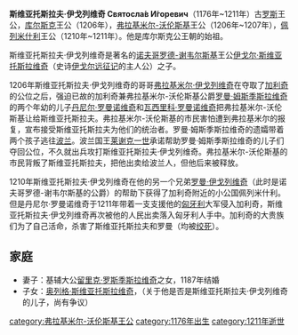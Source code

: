 '''斯维亚托斯拉夫·伊戈列维奇 Святосла́в И́горевич'''（1176年~1211年）古[[罗斯|罗斯]]王公，[[库尔斯克|库尔斯克]]王公（1206年），[[弗拉基米尔-沃伦斯基|弗拉基米尔-沃伦斯基]]王公（1206年~1207年），[[佩列米什利|佩列米什利]]王公（1210年~1211年）。他是库尔斯克公王朝的始祖。

斯维亚托斯拉夫·伊戈列维奇是著名的[[诺夫哥罗德-谢韦尔斯基|诺夫哥罗德-谢韦尔斯基]]王公[[伊戈尔·斯维亚托斯拉维奇|伊戈尔·斯维亚托斯拉维奇]]（史诗[[伊戈尔远征记|伊戈尔远征记]]的主人公）之子。

1206年斯维亚托斯拉夫·伊戈列维奇的哥哥[[弗拉基米尔·伊戈列维奇|弗拉基米尔·伊戈列维奇]]在夺取了[[加利奇|加利奇]]的公位之后，强迫已故的加利奇兼弗拉基米尔-沃伦斯基公爵[[罗曼·姆斯季斯拉维奇|罗曼·姆斯季斯拉维奇]]的两个年幼的儿子[[丹尼尔·罗曼诺维奇|丹尼尔·罗曼诺维奇]]和[[瓦西里科·罗曼诺维奇|瓦西里科·罗曼诺维奇]]把弗拉基米尔-沃伦斯基让给斯维亚托斯拉夫。弗拉基米尔-沃伦斯基的市民害怕遭到弗拉基米尔的报复，宣布接受斯维亚托斯拉夫为他们的统治者。罗曼·姆斯季斯拉维奇的遗孀带着两个孩子逃往[[波兰|波兰]]。波兰国王[[莱谢克一世|莱谢克一世]]承诺帮助罗曼·姆斯季斯拉维奇的儿子们夺回公位，不久就出兵攻打斯维亚托斯拉夫·伊戈列维奇。弗拉基米尔-沃伦斯基的市民背叛了斯维亚托斯拉夫，把他出卖给波兰人，但他后来被释放。

1210年斯维亚托斯拉夫·伊戈列维奇在他的另一个兄弟[[罗曼·伊戈列维奇|罗曼·伊戈列维奇]]（此时是诺夫哥罗德-谢韦尔斯基的公爵）的帮助下获得了加利奇附近的小公国佩列米什利。但是丹尼尔·罗曼诺维奇于1211年带着一支支援他的[[匈牙利|匈牙利]]大军侵入加利奇，斯维亚托斯拉夫·伊戈列维奇再次被他的人民出卖落入匈牙利人手中。加利奇的大贵族们为了自己活命，杀害了斯维亚托斯拉夫和罗曼（均被[[绞死|绞死]]）。

==家庭==

*妻子：基辅大公[[留里克·罗斯季斯拉维奇|留里克·罗斯季斯拉维奇]]之女，1187年结婚
*子女：[[奥列格_(库尔斯克)|奥列格·斯维亚托斯拉维奇]]，（关于他是否是斯维亚托斯拉夫·伊戈列维奇的儿子，尚有争议）

{{start box}}
{{s-before|[[丹尼尔·罗曼诺维奇|丹尼尔·罗曼诺维奇]]}}
{{s-title|[[弗拉基米尔-沃伦斯基统治者列表|弗拉基米尔-沃伦斯基王公]]|1206~1207}}
{{s-after|[[亚历山大·弗谢沃洛多维奇|亚历山大·弗谢沃洛多维奇]]}}
{{end box}}

[[category:弗拉基米尔-沃伦斯基王公|category:弗拉基米尔-沃伦斯基王公]]
[[category:1176年出生|category:1176年出生]]
[[category:1211年逝世|category:1211年逝世]]
